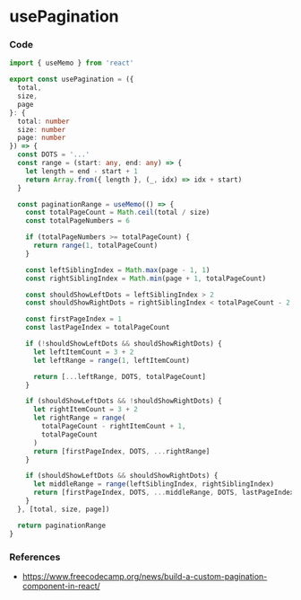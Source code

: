 
<BackTop />

# usePagination

### Code

```ts filename="services/hooks/index.tsx"
import { useMemo } from 'react'

export const usePagination = ({
  total,
  size,
  page
}: {
  total: number
  size: number
  page: number
}) => {
  const DOTS = '...'
  const range = (start: any, end: any) => {
    let length = end - start + 1
    return Array.from({ length }, (_, idx) => idx + start)
  }

  const paginationRange = useMemo(() => {
    const totalPageCount = Math.ceil(total / size)
    const totalPageNumbers = 6

    if (totalPageNumbers >= totalPageCount) {
      return range(1, totalPageCount)
    }

    const leftSiblingIndex = Math.max(page - 1, 1)
    const rightSiblingIndex = Math.min(page + 1, totalPageCount)

    const shouldShowLeftDots = leftSiblingIndex > 2
    const shouldShowRightDots = rightSiblingIndex < totalPageCount - 2

    const firstPageIndex = 1
    const lastPageIndex = totalPageCount

    if (!shouldShowLeftDots && shouldShowRightDots) {
      let leftItemCount = 3 + 2
      let leftRange = range(1, leftItemCount)

      return [...leftRange, DOTS, totalPageCount]
    }

    if (shouldShowLeftDots && !shouldShowRightDots) {
      let rightItemCount = 3 + 2
      let rightRange = range(
        totalPageCount - rightItemCount + 1,
        totalPageCount
      )
      return [firstPageIndex, DOTS, ...rightRange]
    }

    if (shouldShowLeftDots && shouldShowRightDots) {
      let middleRange = range(leftSiblingIndex, rightSiblingIndex)
      return [firstPageIndex, DOTS, ...middleRange, DOTS, lastPageIndex]
    }
  }, [total, size, page])

  return paginationRange
}
```

### References

- https://www.freecodecamp.org/news/build-a-custom-pagination-component-in-react/

<Comment />
